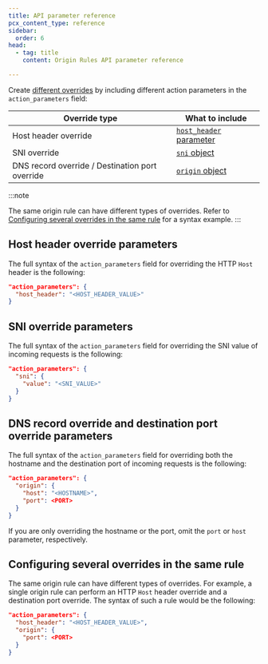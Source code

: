```yaml
---
title: API parameter reference
pcx_content_type: reference
sidebar:
  order: 6
head:
  - tag: title
    content: Origin Rules API parameter reference

---
```


Create [different overrides](/rules/origin-rules/features/) by including different action parameters in the `action_parameters` field:

| Override type                                   | What to include                                                                  |
| ----------------------------------------------- | -------------------------------------------------------------------------------- |
| Host header override                            | [`host_header` parameter](#host-header-override-parameters)                      |
| SNI override                                    | [`sni` object](#sni-override-parameters)                                         |
| DNS record override / Destination port override | [`origin` object](#dns-record-override-and-destination-port-override-parameters) |

:::note

The same origin rule can have different types of overrides. Refer to [Configuring several overrides in the same rule](#configuring-several-overrides-in-the-same-rule) for a syntax example. 
:::

## Host header override parameters

The full syntax of the `action_parameters` field for overriding the HTTP `Host` header is the following:

```json
"action_parameters": {
  "host_header": "<HOST_HEADER_VALUE>"
}
```

## SNI override parameters

The full syntax of the `action_parameters` field for overriding the SNI value of incoming requests is the following:

```json
"action_parameters": {
  "sni": {
    "value": "<SNI_VALUE>"
  }
}
```

## DNS record override and destination port override parameters

The full syntax of the `action_parameters` field for overriding both the hostname and the destination port of incoming requests is the following:

```json
"action_parameters": {
  "origin": {
    "host": "<HOSTNAME>",
    "port": <PORT>
  }
}
```

If you are only overriding the hostname or the port, omit the `port` or `host` parameter, respectively.

## Configuring several overrides in the same rule

The same origin rule can have different types of overrides. For example, a single origin rule can perform an HTTP `Host` header override and a destination port override. The syntax of such a rule would be the following:

```json
"action_parameters": {
  "host_header": "<HOST_HEADER_VALUE>",
  "origin": {
    "port": <PORT>
  }
}
```
